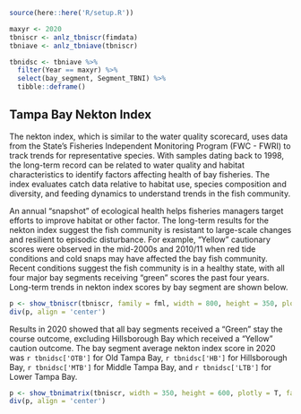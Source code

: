 <!-- # Thriving Habitats and Abundant Wildlife -->


```r
source(here::here('R/setup.R'))

maxyr <- 2020
tbniscr <- anlz_tbniscr(fimdata)
tbniave <- anlz_tbniave(tbniscr)

tbnidsc <- tbniave %>% 
  filter(Year == maxyr) %>% 
  select(bay_segment, Segment_TBNI) %>% 
  tibble::deframe()
```

## Tampa Bay Nekton Index

The nekton index, which is similar to the water quality scorecard, uses data from the State’s Fisheries Independent Monitoring Program (FWC - FWRI) to track trends for representative species. With samples dating back to 1998, the long-term record can be related to water quality and habitat characteristics to identify factors affecting health of bay fisheries. The index evaluates catch data relative to habitat use, species composition and diversity, and feeding dynamics to understand trends in the fish community.

An annual "snapshot" of ecological health helps fisheries managers target efforts to improve habitat or other factor. The long-term results for the nekton index suggest the fish community is resistant to large-scale changes and resilient to episodic disturbance. For example, "Yellow" cautionary scores were observed in the mid-2000s and 2010/11 when red tide conditions and cold snaps may have affected the bay fish community. Recent conditions suggest the fish community is in a healthy state, with all four major bay segments receiving "green" scores the past four years.  Long-term trends in nekton index scores by bay segment are shown below.

```r
p <- show_tbniscr(tbniscr, family = fml, width = 800, height = 350, plotly = T)
div(p, align = 'center')
```

Results in 2020 showed that all bay segments received a "Green" stay the course outcome, excluding Hillsborough Bay which received a "Yellow" caution outcome.  The bay segment average nekton index score in 2020 was `r tbnidsc['OTB']` for Old Tampa Bay, `r tbnidsc['HB']` for Hillsborough Bay, `r tbnidsc['MTB']` for Middle Tampa Bay, and `r tbnidsc['LTB']` for Lower Tampa Bay.

```r
p <- show_tbnimatrix(tbniscr, width = 350, height = 600, plotly = T, family = fml)
div(p, align = 'center')
```